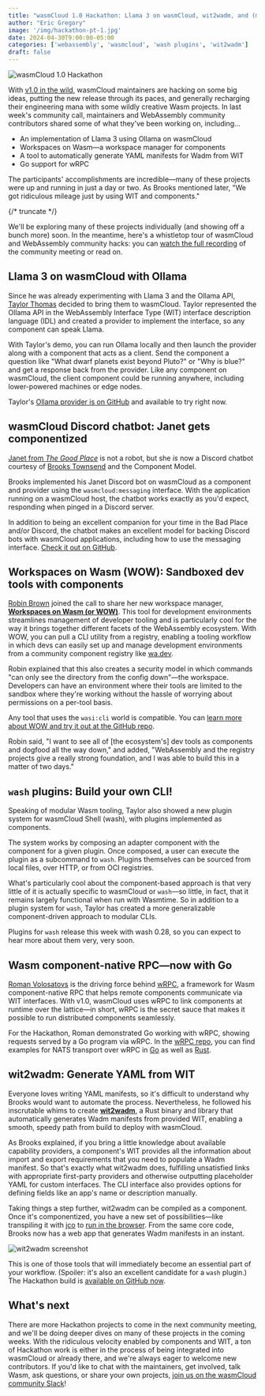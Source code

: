 ```yaml
---
title: "wasmCloud 1.0 Hackathon: Llama 3 on wasmCloud, wit2wadm, and (much) more"
author: "Eric Gregory"
image: '/img/hackathon-pt-1.jpg'
date: 2024-04-30T9:00:00-05:00
categories: ['webassembly', 'wasmcloud', 'wash plugins', 'wit2wadm']
draft: false
---
```


![wasmCloud 1.0 Hackathon](/img/hackathon-pt-1.jpg)

With [v1.0 in the wild](https://wasmcloud.com/blog/wasmcloud-1.0-webassembly-apps-production-any-cloud-any-edge), wasmCloud maintainers are hacking on some big ideas, putting the new release through its paces, and generally recharging their engineering mana with some wildly creative Wasm projects. In last week's community call, maintainers and WebAssembly community contributors shared some of what they've been working on, including...

* An implementation of Llama 3 using Ollama on wasmCloud
* Workspaces on Wasm&mdash;a workspace manager for components
* A tool to automatically generate YAML manifests for Wadm from WIT
* Go support for wRPC

The participants' accomplishments are incredible&mdash;many of these projects were up and running in just a day or two. As Brooks mentioned later, "We got ridiculous mileage just by using WIT and components."

{/* truncate */}

We'll be exploring many of these projects individually (and showing off a bunch more) soon. In the meantime, here's a whistletop tour of wasmCloud and WebAssembly community hacks: you can [watch the full recording](https://youtu.be/Gh0zbbS9hOs) of the community meeting or read on. 

## Llama 3 on wasmCloud with Ollama

Since he was already experimenting with Llama 3 and the Ollama API, [Taylor Thomas](https://github.com/thomastaylor312/) decided to bring them to wasmCloud. Taylor represented the Ollama API in the WebAssembly Interface Type (WIT) interface description language (IDL) and created a provider to implement the interface, so any component can speak Llama. 

With Taylor's demo, you can run Ollama locally and then launch the provider along with a component that acts as a client. Send the component a question like "What dwarf planets exist beyond Pluto?" or "Why is blue?" and get a response back from the provider. Like any component on wasmCloud, the client component could be running anywhere, including lower-powered machines or edge nodes.

Taylor's [Ollama provider is on GitHub](https://github.com/thomastaylor312/ollama-provider) and available to try right now.

## wasmCloud Discord chatbot: Janet gets componentized

[Janet from *The Good Place*](https://thegoodplace.fandom.com/wiki/Janet) is not a robot, but she *is* now a Discord chatbot courtesy of [Brooks Townsend](https://github.com/brooksmtownsend) and the Component Model. 

Brooks implemented his Janet Discord bot on wasmCloud as a component and provider using the `wasmcloud:messaging` interface. With the application running on a wasmCloud host, the chatbot works exactly as you'd expect, responding when pinged in a Discord server. 

In addition to being an excellent companion for your time in the Bad Place and/or Discord, the chatbot makes an excellent model for backing Discord bots with wasmCloud applications, including how to use the messaging interface. [Check it out on GitHub](https://github.com/brooksmtownsend/wasmcloud-messaging-chatbot). 

## Workspaces on Wasm (WOW): Sandboxed dev tools with components

[Robin Brown](https://github.com/esoterra) joined the call to share her new workspace manager, [**Workspaces on Wasm (or WOW)**](https://github.com/esoterra/wow). This tool for development environments streamlines management of developer tooling and is particularly cool for the way it brings together different facets of the WebAssembly ecosystem. With WOW, you can pull a CLI utility from a registry, enabling a tooling workflow in which devs can easily set up and manage development environments from a community component registry like [wa.dev](https://wa.dev/). 

Robin explained that this also creates a security model in which commands "can only see the directory from the config down"&mdash;the workspace. Developers can have an environment where their tools are limited to the sandbox where they're working without the hassle of worrying about permissions on a per-tool basis.

Any tool that uses the `wasi:cli` world is compatible. You can [learn more about WOW and try it out at the GitHub repo](https://github.com/esoterra/wow). 

Robin said, "I want to see all of [the ecosystem's] dev tools as components and dogfood all the way down," and added, "WebAssembly and the registry projects give a really strong foundation, and I was able to build this in a matter of two days." 

## `wash` plugins: Build your own CLI!

Speaking of modular Wasm tooling, Taylor also showed a new plugin system for wasmCloud Shell (wash), with plugins implemented as components. 

The system works by composing an adapter component with the component for a given plugin. Once composed, a user can execute the plugin as a subcommand to `wash`. Plugins themselves can be sourced from local files, over HTTP, or from OCI registries. 

What's particularly cool about the component-based approach is that very little of it is actually specific to wasmCloud or `wash`&mdash;so little, in fact, that it remains largely functional when run with Wasmtime. So in addition to a plugin system for `wash`, Taylor has created a more generalizable component-driven approach to modular CLIs.

Plugins for `wash` release this week with wash 0.28, so you can expect to hear more about them very, very soon. 

## Wasm component-native RPC&mdash;now with Go

[Roman Volosatovs](https://github.com/rvolosatovs) is the driving force behind [wRPC](https://github.com/wrpc/wrpc), a framework for Wasm component-native RPC that helps remote components communicate via WIT interfaces. With v1.0, wasmCloud uses wRPC to link components at runtime over the lattice&mdash;in short, wRPC is the secret sauce that makes it possible to run distributed components seamlessly.

For the Hackathon, Roman demonstrated Go working with wRPC, showing requests served by a Go program via wRPC. In the [wRPC repo](https://github.com/wrpc/wrpc), you can find examples for NATS transport over wRPC in [Go](https://github.com/wrpc/wrpc/tree/main/examples/go) as well as [Rust](https://github.com/wrpc/wrpc/tree/main/examples/rust).

## wit2wadm: Generate YAML from WIT

Everyone loves writing YAML manifests, so it's difficult to understand why Brooks would want to automate the process. Nevertheless, he followed his inscrutable whims to create [**wit2wadm**](https://github.com/brooksmtownsend/wit2wadm), a Rust binary and library that automatically generates Wadm manifests from provided WIT, enabling a smooth, speedy path from build to deploy with wasmCloud. 

As Brooks explained, if you bring a little knowledge about available capability providers, a component's WIT provides all the information about import and export requirements that you need to populate a Wadm manifest. So that's exactly what wit2wadm does, fulfilling unsatisfied links with appropriate first-party providers and otherwise outputting placeholder YAML for custom interfaces. The CLI interface also provides options for defining fields like an app's name or description manually. 

Taking things a step further, wit2wadm can be compiled as a component. Once it's componentized, you have a new set of possibilities&mdash;like transpiling it with [jco](https://github.com/bytecodealliance/jco) to [run in the browser](https://brooksmtownsend.github.io/wit2wadm/). From the same core code, Brooks now has a web app that generates Wadm manifests in an instant.

![wit2wadm screenshot](/img/wit2wadm-2.png)

This is one of those tools that will immediately become an essential part of your workflow. (Spoiler: it's also an excellent candidate for a `wash` plugin.) The Hackathon build is [available on GitHub now](https://github.com/brooksmtownsend/wit2wadm). 

## What's next

There are more Hackathon projects to come in the next community meeting, and we'll be doing deeper dives on many of these projects in the coming weeks. With the ridiculous velocity enabled by components and WIT, a ton of Hackathon work is either in the process of being integrated into wasmCloud or already there, and we're always eager to welcome new contributors. If you'd like to chat with the maintainers, get involved, talk Wasm, ask questions, or share your own projects, [join us on the wasmCloud community Slack](https://slack.wasmcloud.com/)!
